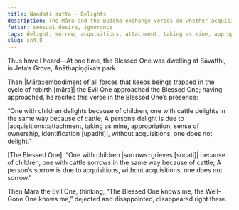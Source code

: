 ```yaml
---
title: Nandati sutta - Delights
description: The Māra and the Buddha exchange verses on whether acquisitions bring delight or sorrow.
fetter: sensual desire, ignorance
tags: delight, sorrow, acquisitions, attachment, taking as mine, appropriation, sense of ownership, identification, māra, sn, sn4
slug: sn4.8
---
```


Thus have I heard—At one time, the Blessed One was dwelling at Sāvatthi, in Jeta’s Grove, Anāthapiṇḍika’s park.

Then |Māra::embodiment of all forces that keeps beings trapped in the cycle of rebirth [māra]| the Evil One approached the Blessed One; having approached, he recited this verse in the Blessed One’s presence:

“One with children delights because of children,
one with cattle delights in the same way because of cattle;
A person’s delight is due to |acquisitions::attachment, taking as mine, appropriation, sense of ownership, identification [upadhi]|,
without acquisitions, one does not delight.”

[The Blessed One]: “One with children |sorrows::grieves [socati]| because of children,
one with cattle sorrows in the same way because of cattle;
A person’s sorrow is due to acquisitions,
without acquisitions, one does not sorrow.”

Then Māra the Evil One, thinking, “The Blessed One knows me, the Well-Gone One knows me,” dejected and disappointed, disappeared right there.